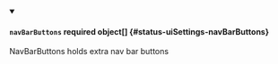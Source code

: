 


<details className="config-field" data-expandable="true" open>
<summary>

#### `navBarButtons` <span className="config-field-required" data-required="false">required</span> <span className="config-field-type">object[]</span> <span className="config-field-default"></span> <span className="config-field-enum"></span> {#status-uiSettings-navBarButtons}

NavBarButtons holds extra nav bar buttons

</summary>

<PartialNavBarButtonsreference />


</details>
